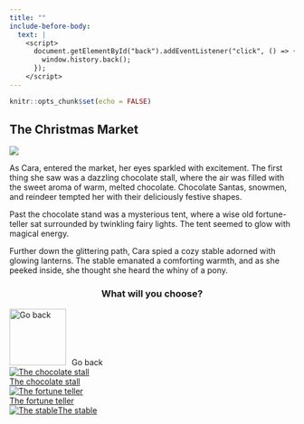 ```yaml
---
title: ""
include-before-body:
  text: |
    <script>
      document.getElementById("back").addEventListener("click", () => {
        window.history.back();
      });
    </script>
---
```


```r
knitr::opts_chunk$set(echo = FALSE)
```

:::::: {.scenario .column-screen}

:::: {.column-body .scenario-text}

## The Christmas Market

::::

::: {.column-body .scenario-image}

![](images/market.png)

:::

:::: {.column-body .scenario-text}

As Cara, entered the market, her eyes sparkled with excitement. The first thing she saw was a dazzling chocolate stall, where the air was filled with the sweet aroma of warm, melted chocolate. Chocolate Santas, snowmen, and reindeer tempted her with their deliciously festive shapes.

Past the chocolate stand was a mysterious tent, where a wise old fortune-teller sat surrounded by twinkling fairy lights. The tent seemed to glow with magical energy. 

Further down the glittering path, Cara spied a cozy stable adorned with glowing lanterns. The stable emanated a comforting warmth, and as she peeked inside, she thought she heard the whiny of a pony.

::::

:::: {.column-body .scenario-image}
::: {style="text-align: center;"}
### What will you choose?
:::

  ```{=html}
<div class="container">

  <div id="back">
  <a href="market.html"><img src="images/back.png" alt="Go back" style="width: 100px; height: 100px; margin-right: 10px;"></a>Go back
  </div>
  
  <div class="options">
  <div class="option">
  <a href="chocolate-stall.html"><img src="images/chocolate-stall.png" alt="The chocolate stall"><div>The chocolate stall</div></a>
  </div>
  
  <div class="option">
  <a href="index.html"><img src="images/fortune-teller.png" alt="The fortune teller"><div>The fortune teller</div></a>
  </div>
  
  <div class="option">
  <a href="index.html"><img src="images/stable.png" alt="The stable"<div>The stable</div></a>
  </div>
  
  </div>
  ```

::::




::::::

